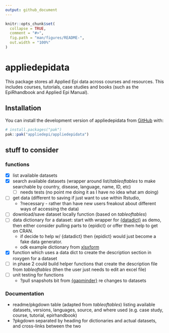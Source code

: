 ```yaml
---
output: github_document
---
```


<!-- README.md is generated from README.Rmd. Please edit that file -->

```r
knitr::opts_chunk$set(
  collapse = TRUE,
  comment = "#>",
  fig.path = "man/figures/README-",
  out.width = "100%"
)
```

# appliedepidata

<!-- badges: start -->
<!-- badges: end -->

This package stores all Applied Epi data across courses and resources. 
This includes courses, tutorials, case studies and books (such as the EpiRhandbook 
and Applied Epi Manual).  

## Installation

You can install the development version of appliedepidata from [GitHub](https://github.com/) with:

``` r
# install.packages("pak")
pak::pak("appliedepi/appliedepidata")
```

## stuff to consider

### functions 
- [x] list available datasets  
- [x] search available datasets (wrapper around list/*tableoftables* to make searchable by country, disease, language, name, ID, etc)
  - [ ] needs tests (no point me doing it as I have no idea what am doing)
- [ ] get data (different to saving if just want to use within Rstudio, 
  - ?necessary - rather than have new users freakout about different ways of accessing the data)
- [ ] download/save dataset locally function (based on *tableoftables*)
- [ ] data dictionary for a dataset: start with wrapper for  [{datadict}](https://github.com/epicentre-msf/datadict) as demo, then either consider pulling parts to {epidict} or offer them help to get on CRAN. 
  - if decide to help w/ {datadict} then {epidict} would just become a fake data generator. 
  - odk example dictionary from [xlsxform](https://docs.getodk.org/xlsform/)
- [x] function which uses a data dict to create the description section in roxygen for a dataset
- [ ] in phase 2 could build helper functions that create the description file from *tableoftables* (then the user just needs to edit an excel file) 
- [ ] unit testing for functions
  - ?pull snapshots bit from [{gapminder}](https://github.com/jennybc/gapminder/) re changes to datasets

### Documentation 

- readme/pkgdown table (adapted from *tableoftables*) listing available datasets, versions, languages, source, and where used (e.g. case study, course, tutorial, epirhandbook)  
- ?pkgdown separated by heading for dictionaries and actual datasets, and cross-links between the two


